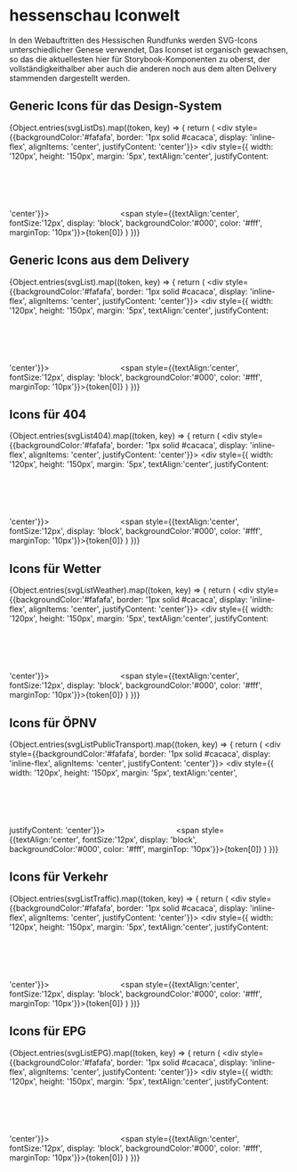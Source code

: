 
<Meta title="Grundlegendes/Iconographie/Iconwelt" />

# hessenschau Iconwelt

In den Webauftritten des Hessischen Rundfunks werden SVG-Icons unterschiedlicher Genese verwendet, Das Iconset ist organisch gewachsen, so das die aktuellesten hier für Storybook-Komponenten zu oberst, der vollständigkeithalber
aber auch die anderen noch aus dem alten Delivery stammenden dargestellt werden.

## Generic Icons für das Design-System

{Object.entries(svgListDs).map((token, key) => {
        return (
            <div style={{backgroundColor:'#fafafa', border: '1px solid #cacaca', display: 'inline-flex', alignItems: 'center', justifyContent: 'center'}}>
                <div style={{ width: '120px', height: '150px', margin: '5px', textAlign:'center', justifyContent: 'center'}}>
                <svg className="svg-item" width="120px" height="100px"> 
                    <use xlinkHref={'./icons/icons/svgmap.min.svg#'+token[0]}></use>
                </svg>
                <span style={{textAlign:'center', fontSize:'12px', display: 'block', backgroundColor:'#000', color: '#fff', marginTop: '10px'}}>{token[0]}</span>
                </div>
            </div>
        )
})}


## Generic Icons aus dem Delivery

{Object.entries(svgList).map((token, key) => {
        return (
            <div style={{backgroundColor:'#fafafa', border: '1px solid #cacaca', display: 'inline-flex', alignItems: 'center', justifyContent: 'center'}}>
                <div style={{ width: '120px', height: '150px', margin: '5px', textAlign:'center', justifyContent: 'center'}}>
                <svg className="svg-item" width="120px" height="100px"> 
                    <use xlinkHref={'./icons/icons/svgmap.min.svg#'+token[0]}></use>
                </svg>
                <span style={{textAlign:'center', fontSize:'12px', display: 'block', backgroundColor:'#000', color: '#fff', marginTop: '10px'}}>{token[0]}</span>
                </div>
            </div>
        )
})}

## Icons für 404

{Object.entries(svgList404).map((token, key) => {
        return (
            <div style={{backgroundColor:'#fafafa', border: '1px solid #cacaca', display: 'inline-flex', alignItems: 'center', justifyContent: 'center'}}>
                <div style={{ width: '120px', height: '150px', margin: '5px', textAlign:'center', justifyContent: 'center'}}>
                <svg className="svg-item" width="120px" height="100px"> 
                    <use xlinkHref={'./icons/icons/svgmap.min.svg#'+token[0]}></use>
                </svg>
                <span style={{textAlign:'center', fontSize:'12px', display: 'block', backgroundColor:'#000', color: '#fff', marginTop: '10px'}}>{token[0]}</span>
                </div>
            </div>
        )
})}

## Icons für Wetter

{Object.entries(svgListWeather).map((token, key) => {
        return (
            <div style={{backgroundColor:'#fafafa', border: '1px solid #cacaca', display: 'inline-flex', alignItems: 'center', justifyContent: 'center'}}>
                <div style={{ width: '120px', height: '150px', margin: '5px', textAlign:'center', justifyContent: 'center'}}>
                <svg className="svg-item" width="120px" height="100px"> 
                    <use xlinkHref={'./icons/icons/svgmap.min.svg#'+token[0]}></use>
                </svg>
                <span style={{textAlign:'center', fontSize:'12px', display: 'block', backgroundColor:'#000', color: '#fff', marginTop: '10px'}}>{token[0]}</span>
                </div>
            </div>
        )
})}

## Icons für ÖPNV

{Object.entries(svgListPublicTransport).map((token, key) => {
        return (
            <div style={{backgroundColor:'#fafafa', border: '1px solid #cacaca', display: 'inline-flex', alignItems: 'center', justifyContent: 'center'}}>
                <div style={{ width: '120px', height: '150px', margin: '5px', textAlign:'center', justifyContent: 'center'}}>
                <svg className="svg-item" width="120px" height="100px"> 
                    <use xlinkHref={'./icons/icons/svgmap.min.svg#'+token[0]}></use>
                </svg>
                <span style={{textAlign:'center', fontSize:'12px', display: 'block', backgroundColor:'#000', color: '#fff', marginTop: '10px'}}>{token[0]}</span>
                </div>
            </div>
        )
})}

## Icons für Verkehr

{Object.entries(svgListTraffic).map((token, key) => {
        return (
            <div style={{backgroundColor:'#fafafa', border: '1px solid #cacaca', display: 'inline-flex', alignItems: 'center', justifyContent: 'center'}}>
                <div style={{ width: '120px', height: '150px', margin: '5px', textAlign:'center', justifyContent: 'center'}}>
                <svg className="svg-item" width="120px" height="100px"> 
                    <use xlinkHref={'./icons/icons/svgmap.min.svg#'+token[0]}></use>
                </svg>
                <span style={{textAlign:'center', fontSize:'12px', display: 'block', backgroundColor:'#000', color: '#fff', marginTop: '10px'}}>{token[0]}</span>
                </div>
            </div>
        )
})}

## Icons für EPG

{Object.entries(svgListEPG).map((token, key) => {
        return (
            <div style={{backgroundColor:'#fafafa', border: '1px solid #cacaca', display: 'inline-flex', alignItems: 'center', justifyContent: 'center'}}>
                <div style={{ width: '120px', height: '150px', margin: '5px', textAlign:'center', justifyContent: 'center'}}>
                <svg className="svg-item" width="120px" height="100px"> 
                    <use xlinkHref={'./icons/icons/svgmap.min.svg#'+token[0]}></use>
                </svg>
                <span style={{textAlign:'center', fontSize:'12px', display: 'block', backgroundColor:'#000', color: '#fff', marginTop: '10px'}}>{token[0]}</span>
                </div>
            </div>
        )
})}